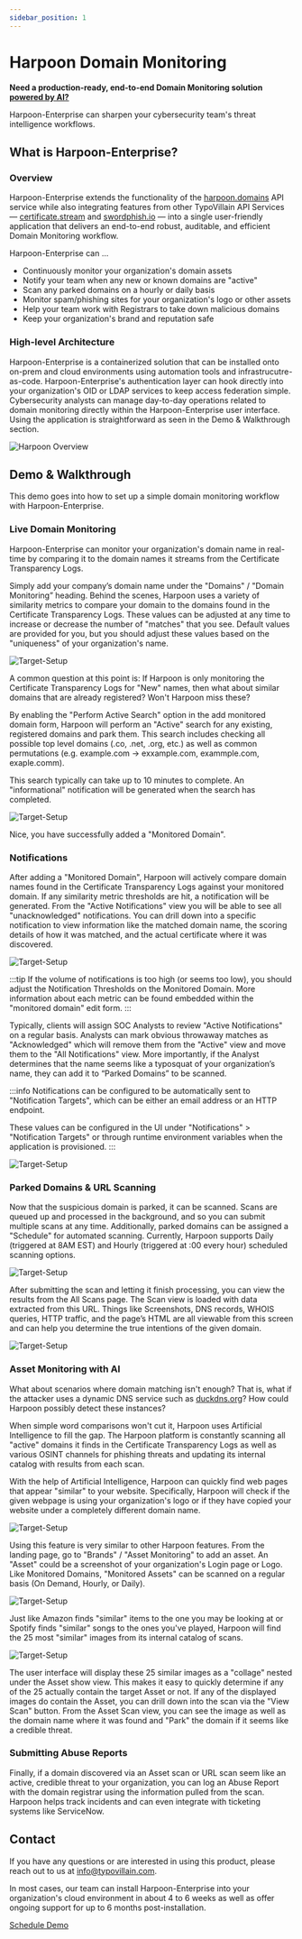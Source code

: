 ```yaml
---
sidebar_position: 1
---
```


# Harpoon Domain Monitoring

<b>Need a production-ready, end-to-end Domain Monitoring solution <a href="#asset-monitoring-with-ai">powered by AI?</a></b>

Harpoon-Enterprise can sharpen your cybersecurity team's threat intelligence workflows.

## What is Harpoon-Enterprise?

### Overview

Harpoon-Enterprise extends the functionality of the [harpoon.domains](/docs/introduction-2) API service while also integrating features from other TypoVillain API Services — [certificate.stream](/docs/introduction-1) and [swordphish.io](/docs/introduction-3) — into a single user-friendly application that delivers an end-to-end robust, auditable, and efficient Domain Monitoring workflow.

Harpoon-Enterprise can ...

- Continuously monitor your organization's domain assets
- Notify your team when any new or known domains are "active"
- Scan any parked domains on a hourly or daily basis
- Monitor spam/phishing sites for your organization's logo or other assets
- Help your team work with Registrars to take down malicious domains
- Keep your organization's brand and reputation safe

### High-level Architecture

Harpoon-Enterprise is a containerized solution that can be installed onto on-prem and cloud environments using automation tools and infrastrucutre-as-code. Harpoon-Enterprise's authentication layer can hook directly into your organization's OID or LDAP services to keep access federation simple. Cybersecurity analysts can manage day-to-day operations related to domain monitoring directly within the Harpoon-Enterprise user interface. Using the application is straightforward as seen in the Demo & Walkthrough section.

![Harpoon Overview](./harpoon-enterprise.png)

## Demo & Walkthrough

This demo goes into how to set up a simple domain monitoring workflow with Harpoon-Enterprise. 


### Live Domain Monitoring

Harpoon-Enterprise can monitor your organization's domain name in real-time by comparing it to the domain names it streams from the Certificate Transparency Logs.

Simply add your company’s domain name under the "Domains" / "Domain Monitoring” heading. Behind the scenes, Harpoon uses a variety of similarity metrics to compare your domain to the domains found in the Certificate Transparency Logs. These values can be adjusted at any time to increase or decrease the number of "matches" that you see. Default values are provided for you, but you should adjust these values based on the "uniqueness" of your organization's name. 

![Target-Setup](./01_demo.gif)

A common question at this point is: If Harpoon is only monitoring the Certificate Transparency Logs for "New" names, then what about similar domains that are already registered? Won't Harpoon miss these?

By enabling the "Perform Active Search" option in the add monitored domain form, Harpoon will perform an "Active" search for any existing, registered domains and park them. This search includes checking all possible top level domains (.co, .net, .org, etc.) as well as common permutations (e.g. example.com -> exxample.com, exammple.com, exaple.comm).

This search typically can take up to 10 minutes to complete. An "informational" notification will be generated when the search has completed.

![Target-Setup](./02_demo.gif)

Nice, you have successfully added a "Monitored Domain".

### Notifications

After adding a "Monitored Domain", Harpoon will actively compare domain names found in the Certificate Transparency Logs against your monitored domain. If any similarity metric thresholds are hit, a notification will be generated. From the "Active Notifications" view you will be able to see all "unacknowledged" notifications. You can drill down into a specific notification to view information like the matched domain name, the scoring details of how it was matched, and the actual certificate where it was discovered.

![Target-Setup](./03_demo.gif)

:::tip
If the volume of notifications is too high (or seems too low), you should adjust the Notification Thresholds on the Monitored Domain. More information about each metric can be found embedded within the "monitored domain" edit form.
:::

Typically, clients will assign SOC Analysts to review "Active Notifications" on a regular basis. Analysts can mark obvious throwaway matches as "Acknowledged" which will remove them from the "Active" view and move them to the "All Notifications" view. More importantly, if the Analyst determines that the name seems like a typosquat of your organization’s name, they can add it to “Parked Domains” to be scanned. 

:::info
Notifications can be configured to be automatically sent to "Notification Targets", which can be either an email address or an HTTP endpoint.

These values can be configured in the UI under "Notifications" > "Notification Targets" or through runtime environment variables when the application is provisioned.
:::

![Target-Setup](./05_demo.gif)

### Parked Domains & URL Scanning

Now that the suspicious domain is parked, it can be scanned. Scans are queued up and processed in the background, and so you can submit multiple scans at any time. Additionally, parked domains can be assigned a "Schedule" for automated scanning. Currently, Harpoon supports Daily (triggered at 8AM EST) and Hourly (triggered at :00 every hour) scheduled scanning options.

![Target-Setup](./07_demo.gif)

After submitting the scan and letting it finish processing, you can view the results from the All Scans page. The Scan view is loaded with data extracted from this URL. Things like Screenshots, DNS records, WHOIS queries, HTTP traffic, and the page’s HTML are all viewable from this screen and can help you determine the true intentions of the given domain.

![Target-Setup](./08_demo.gif)

### Asset Monitoring with AI

What about scenarios where domain matching isn't enough? That is, what if the attacker uses a dynamic DNS service such as [duckdns.org](https://www.duckdns.org/)? How could Harpoon possibly detect these instances?

When simple word comparisons won't cut it, Harpoon uses Artificial Intelligence to fill the gap. The Harpoon platform is constantly scanning all "active" domains it finds in the Certificate Transparency Logs as well as various OSINT channels for phishing threats and updating its internal catalog with results from each scan.

With the help of Artificial Intelligence, Harpoon can quickly find web pages that appear "similar" to your website. Specifically, Harpoon will check if the given webpage is using your organization's logo or if they have copied your website under a completely different domain name. 

![Target-Setup](./10_demo.gif)

Using this feature is very similar to other Harpoon features. From the landing page, go to "Brands" / "Asset Monitoring" to add an asset. An "Asset" could be a screenshot of your organization's Login page or Logo. Like Monitored Domains, "Monitored Assets" can be scanned on a regular basis (On Demand, Hourly, or Daily).

![Target-Setup](./11_demo.gif)

Just like Amazon finds "similar" items to the one you may be looking at or Spotify finds "similar" songs to the ones you've played, Harpoon will find the 25 most "similar" images from its internal catalog of scans. 

![Target-Setup](./12_demo.gif)

The user interface will display these 25 similar images as a "collage" nested under the Asset show view. This makes it easy to quickly determine if any of the 25 actually contain the target Asset or not. If any of the displayed images do contain the Asset, you can drill down into the scan via the "View Scan" button. From the Asset Scan view, you can see the image as well as the domain name where it was found and "Park" the domain if it seems like a credible threat.

### Submitting Abuse Reports

Finally, if a domain discovered via an Asset scan or URL scan seem like an active, credible threat to your organization, you can log an Abuse Report with the domain registrar using the information pulled from the scan. Harpoon helps track incidents and can even integrate with ticketing systems like ServiceNow. 

## Contact

If you have any questions or are interested in using this product, please reach out to us at info@typovillain.com.

In most cases, our team can install Harpoon-Enterprise into your organization's cloud environment in about 4 to 6 weeks as well as offer ongoing support for up to 6 months post-installation.

<a className="button button--primary button--lg" href="mailto:joe@typovillain.com">Schedule Demo</a>

